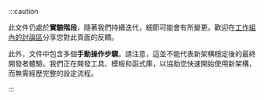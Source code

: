 :::caution

此文件仍處於**實驗階段**，隨著我們持續迭代，細節可能會有所變更。歡迎在[工作組內的討論區](https://github.com/reactwg/react-native-new-architecture/discussions/8)分享您對此頁面的反饋。

此外，文件中包含多個**手動操作步驟**。請注意，這並不能代表新架構穩定後的最終開發者體驗。我們正在開發工具、模板和函式庫，以協助您快速開始使用新架構，而無需經歷完整的設定流程。

:::
